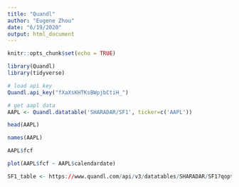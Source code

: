 ```yaml
---
title: "Quandl"
author: "Eugene Zhou"
date: "6/19/2020"
output: html_document
---
```


```r
knitr::opts_chunk$set(echo = TRUE)
```

```r
library(Quandl)
library(tidyverse)
```

```r
# load api key
Quandl.api_key("fXaXsKHTKsBWpjbCtiH_")
```

```r
# get aapl data
AAPL <- Quandl.datatable('SHARADAR/SF1', ticker=c('AAPL'))
```

```r
head(AAPL)
```


```r
names(AAPL)
```

```r
AAPL$fcf
```

```r
plot(AAPL$fcf ~ AAPL$calendardate)
```
```r
SF1_table <- https://www.quandl.com/api/v3/datatables/SHARADAR/SF1?qopts.export=true&api_key=fXaXsKHTKsBWpjbCtiH_
```

